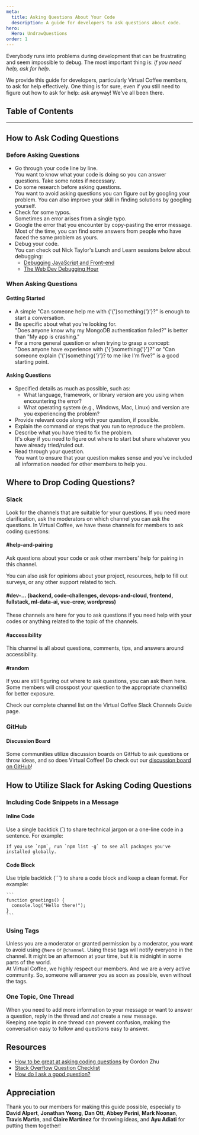 ```yaml
---
meta:
  title: Asking Questions About Your Code
  description: A guide for developers to ask questions about code.
hero:
  Hero: UndrawQuestions
order: 1
---
```



<TextContainer background="light" showBackToTopLink={false}>

<LeadText>

Everybody runs into problems during development that can be frustrating and seem impossible to debug. The most important thing is: _if you need help, ask for help_.

We provide this guide for developers, particularly Virtual Coffee members, to ask for help effectively. One thing is for sure, even if you still need to figure out how to ask for help: ask anyway! We've all been there.

</LeadText>

</TextContainer>

## Table of Contents

<TextContainer>

---

## How to Ask Coding Questions

### Before Asking Questions

- Go through your code line by line. <br />
  You want to know what your code is doing so you can answer questions. Take some notes if necessary.
- Do some research before asking questions. <br />
  You want to avoid asking questions you can figure out by googling your problem. You can also improve your skill in finding solutions by googling yourself.
- Check for some typos. <br />
  Sometimes an error arises from a single typo.
- Google the error that you encounter by copy-pasting the error message. <br />
  Most of the time, you can find some answers from people who have faced the same problem as yours.
- Debug your code. <br />
  You can check out Nick Taylor's Lunch and Learn sessions below about debugging:
  - [Debugging JavaScript and Front-end](https://www.youtube.com/watch?v=I9A0Pifn0Uw)
  - [The Web Dev Debugging Hour](https://www.youtube.com/watch?v=DWisOco_7Ew&list=PLh9uT23TA65idCyc_orC85RefgY_-fKsG&index=2)

### When Asking Questions

#### Getting Started

- A simple "Can someone help me with {'{'}something{'}'}?" is enough to start a conversation.
- Be specific about what you're looking for. <br />
  "Does anyone know why my MongoDB authentication failed?" is better than "My app is crashing."
- For a more general question or when trying to grasp a concept: <br />
  "Does anyone have experience with {'{'}something{'}'}?" or "Can someone explain {'{'}something{'}'}? to me like I'm five?" is a good starting point.

#### Asking Questions

- Specified details as much as possible, such as:
  - What language, framework, or library version are you using when encountering the error?
  - What operating system (e.g., Windows, Mac, Linux) and version are you experiencing the problem?
- Provide relevant code along with your question, if possible.
- Explain the command or steps that you run to reproduce the problem.
- Describe what you have tried to fix the problem. <br />
  It's okay if you need to figure out where to start but share whatever you have already tried/ruled out.
- Read through your question. <br />
  You want to ensure that your question makes sense and you've included all information needed for other members to help you.

</TextContainer>

<TextContainer>

## Where to Drop Coding Questions?

### Slack

Look for the channels that are suitable for your questions. If you need more clarification, ask the moderators on which channel you can ask the questions. In Virtual Coffee, we have these channels for members to ask coding questions:

#### #help-and-pairing

Ask questions about your code or ask other members' help for pairing in this channel.

You can also ask for opinions about your project, resources, help to fill out surveys, or any other support related to tech.

#### #dev-... (backend, code-challenges, devops-and-cloud, frontend, fullstack, ml-data-ai, vue-crew, wordpress)

These channels are here for you to ask questions if you need help with your codes or anything related to the topic of the channels.

#### #accessibility

This channel is all about questions, comments, tips, and answers around accessibility.

#### #random

If you are still figuring out where to ask questions, you can ask them here. Some members will crosspost your question to the appropriate channel(s) for better exposure.

<LeadText>

Check our complete channel list on the <Link to="/resources/virtual-coffee-handbook/guides-to-virtual-coffee/slack-channels-guide">Virtual Coffee Slack Channels Guide</Link> page.

</LeadText>

### GitHub

#### Discussion Board

Some communities utilize discussion boards on GitHub to ask questions or throw ideas, and so does Virtual Coffee! Do check out our [discussion board on GitHub](https://github.com/Virtual-Coffee/virtualcoffee.io/discussions)!

</TextContainer>

<TextContainer>

## How to Utilize Slack for Asking Coding Questions

### Including Code Snippets in a Message

#### Inline Code

Use a single backtick (`) to share technical jargon or a one-line code in a sentence. For example:

```text
If you use `npm`, run `npm list -g` to see all packages you've installed globally.
```

#### Code Block

Use triple backtick (```) to share a code block and keep a clean format. For example:

````text
```
function greetings() {
  console.log("Hello there!");
}
```
````

### Using Tags

Unless you are a moderator or granted permission by a moderator, you want to avoid using `@here` or `@channel`. Using these tags will notify everyone in the channel. It might be an afternoon at your time, but it is midnight in some parts of the world. <br />
At Virtual Coffee, we highly respect our members. And we are a very active community. So, someone will answer you as soon as possible, even without the tags.

### One Topic, One Thread

When you need to add more information to your message or want to answer a question, reply in the thread and _not_ create a new message. <br />
Keeping one topic in one thread can prevent confusion, making the conversation easy to follow and questions easy to answer.

</TextContainer>

<TextContainer>

## Resources

- [How to be great at asking coding questions](https://medium.com/@gordon_zhu/how-to-be-great-at-asking-questions-e37be04d0603) by Gordon Zhu
- [Stack Overflow Question Checklist](https://codeblog.jonskeet.uk/2012/11/24/stack-overflow-question-checklist/)
- [How do I ask a good question?](https://stackoverflow.com/help/how-to-ask)

</TextContainer>

<TextContainer background="light">

## Appreciation

<LeadText>

Thank you to our members for making this guide possible, especially to **David Alpert**, **Jonathan Yeong**, **Dan Ott**, **Abbey Perini**, **Mark Noonan**, **Travis Martin**, and **Claire Martinez** for throwing ideas, and **Ayu Adiati** for putting them together!

</LeadText>

</TextContainer>
